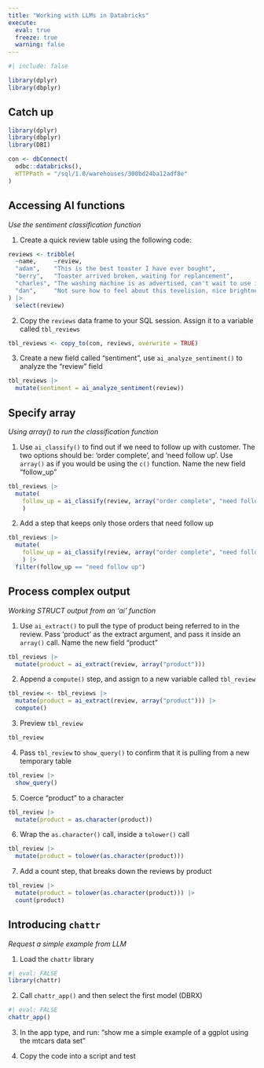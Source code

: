 ```yaml
---
title: "Working with LLMs in Databricks"
execute: 
  eval: true
  freeze: true
  warning: false
---
```


```r
#| include: false

library(dplyr)
library(dbplyr)
```

## Catch up {.unnumbered}

```r
library(dplyr)
library(dbplyr)
library(DBI)

con <- dbConnect(
  odbc::databricks(),
  HTTPPath = "/sql/1.0/warehouses/300bd24ba12adf8e"
)

```

## Accessing AI functions
*Use the sentiment classification function*

1. Create a quick review table using the following code:

```r
reviews <- tribble(
  ~name,     ~review, 
  "adam",    "This is the best toaster I have ever bought",
  "berry",   "Toaster arrived broken, waiting for replancement",
  "charles", "The washing machine is as advertised, can't wait to use it",
  "dan",     "Not sure how to feel about this tevelision, nice brightness but bad definition"
) |> 
  select(review)
```

2. Copy the `reviews` data frame to your SQL session. Assign it to a variable
called `tbl_reviews`

```r
tbl_reviews <- copy_to(con, reviews, overwrite = TRUE)
```

3. Create a new field called "sentiment", use `ai_analyze_sentiment()` to 
analyze the "review" field

```r
tbl_reviews |> 
  mutate(sentiment = ai_analyze_sentiment(review))
```

## Specify array
*Using array() to run the classification function*

1. Use `ai_classify()` to find out if we need to follow up with customer. The 
two options should be: 'order complete', and 'need follow up'. Use `array()`
as if you would be using the `c()` function. Name the new field "follow_up"

```r
tbl_reviews |> 
  mutate(
    follow_up = ai_classify(review, array("order complete", "need follow up"))
    )
```

2. Add a step that keeps only those orders that need follow up

```r
tbl_reviews |> 
  mutate(
    follow_up = ai_classify(review, array("order complete", "need follow up"))
    ) |> 
  filter(follow_up == "need follow up")
```

## Process complex output
*Working STRUCT output from an 'ai' function*

1. Use `ai_extract()` to pull the type of product being referred to in the
review. Pass 'product' as the extract argument, and pass it inside an `array()`
call. Name the new field "product"

```r
tbl_reviews |> 
  mutate(product = ai_extract(review, array("product")))
```


2. Append a `compute()` step, and assign to a new variable called `tbl_review`

```r
tbl_review <- tbl_reviews |> 
  mutate(product = ai_extract(review, array("product"))) |> 
  compute()
```

3. Preview `tbl_review`

```r
tbl_review 
```

4. Pass `tbl_review` to `show_query()` to confirm that it is pulling from a 
new temporary table

```r
tbl_review |> 
  show_query()
```

5. Coerce "product" to a character

```r
tbl_review |> 
  mutate(product = as.character(product))
```

6. Wrap the `as.character()` call, inside a `tolower()` call

```r
tbl_review |> 
  mutate(product = tolower(as.character(product)))
```

7. Add a count step, that breaks down the reviews by product

```r
tbl_review |> 
  mutate(product = tolower(as.character(product))) |> 
  count(product)
```

## Introducing `chattr`
*Request a simple example from LLM*

1. Load the `chattr` library

```r
#| eval: FALSE
library(chattr)
```


2. Call `chattr_app()` and then select the first model (DBRX)

```r
#| eval: FALSE
chattr_app()
```
3. In the app type, and run:
"show me a simple example of a ggplot using the mtcars data set"

4. Copy the code into a script and test

